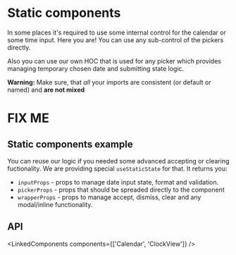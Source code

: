 
<PageMeta title="Static componentes" />

# Static components

In some places it's required to use some internal control for the calendar or some time input. Here you
are! You can use any sub-control of the pickers directly.

<Ad />

Also you can use our own HOC that is used for any picker which provides managing temporary
chosen date and submitting state logic.

**Warning:** Make sure, that _all_ your imports are consistent (or default or named) and **are not mixed**

# FIX ME

## Static components example

You can reuse our logic if you needed some advanced accepting or clearing fuctionality. We are providing special
`useStaticState` for that. It returns you:

- `inputProps` - props to manage date input state, format and validation.
- `pickerProps` - props that should be spreaded directly to the component
- `wrapperProps` - props to manage accept, dismiss, clear and any modal/inline functionality.

<Example source={StaticComponents} />

## API

<LinkedComponents components={['Calendar', 'ClockView']} />
